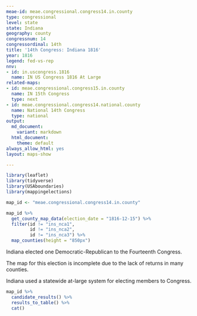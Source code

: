 ```yaml
---
meae-id: meae.congressional.congress14.in.county
type: congressional
level: state
state: Indiana
geography: county
congressnum: 14
congressordinal: 14th
title: '14th Congress: Indiana 1816'
year: 1816
legend: fed-vs-rep
nnv:
- id: in.uscongress.1816
  name: IN US Congress 1816 At Large
related-maps:
- id: meae.congressional.congress15.in.county
  name: IN 15th Congress
  type: next
- id: meae.congressional.congress14.national.county
  name: National 14th Congress
  type: national
output:
  md_document:
    variant: markdown
  html_document:
    theme: default
always_allow_html: yes
layout: maps-show

---
```


```r
library(leaflet)
library(tidyverse)
library(USAboundaries)
library(mappingelections)

map_id <- "meae.congressional.congress14.in.county"
```

<div class="map">

```r
map_id %>%
  get_county_map_data(election_date = "1816-12-15") %>%
  filter(id != "ins_nca1",
         id != "ins_nca2",
         id != "ins_nca3") %>%
  map_counties(height = "850px")
```

</div>

Indiana elected one Democratic-Republican to the Fourteenth Congress. 

The map for this election is incomplete due to the lack of returns in many counties.

Indiana used a statewide at-large system for electing members to Congress.

<div class="results-table">

```r
map_id %>%
  candidate_results() %>%
  results_to_table() %>%
  cat()
```

</div>
